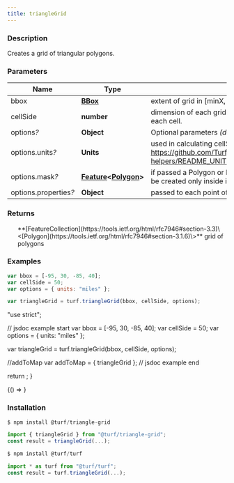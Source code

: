 ```yaml
---
title: triangleGrid
---
```



### Description

Creates a grid of triangular polygons.

### Parameters

| Name                       | Type                                                                                                                           | Description                                                                                                                                                                     |
| -------------------------- | ------------------------------------------------------------------------------------------------------------------------------ | ------------------------------------------------------------------------------------------------------------------------------------------------------------------------------- |
| bbox                       | **[BBox](https://tools.ietf.org/html/rfc7946#section-5)**                                                                      | extent of grid in [minX, minY, maxX, maxY] order                                                                                                                                |
| cellSide                   | **number**                                                                                                                     | dimension of each grid cell. Two triangles are created in each cell.                                                                                                            |
| options<i>?</i>            | **Object**                                                                                                                     | Optional parameters _(default \{\})_                                                                                                                                            |
| options.units<i>?</i>      | **Units**                                                                                                                      | used in calculating cellSide. Supports all valid Turf \{@link https://github.com/Turfjs/turf/blob/master/packages/turf-helpers/README_UNITS.md Units\} _(default 'kilometers')_ |
| options.mask<i>?</i>       | **[Feature](https://tools.ietf.org/html/rfc7946#section-3.2)\<[Polygon](https://tools.ietf.org/html/rfc7946#section-3.1.6)\>** | if passed a Polygon or MultiPolygon, the grid Points will be created only inside it                                                                                             |
| options.properties<i>?</i> | **Object**                                                                                                                     | passed to each point of the grid _(default \{\})_                                                                                                                               |

### Returns

<ul>
  **[FeatureCollection](https://tools.ietf.org/html/rfc7946#section-3.3)\<[Polygon](https://tools.ietf.org/html/rfc7946#section-3.1.6)\>** grid of polygons

</ul>

### Examples

```javascript
var bbox = [-95, 30, -85, 40];
var cellSide = 50;
var options = { units: "miles" };

var triangleGrid = turf.triangleGrid(bbox, cellSide, options);
```

  "use strict";

  // jsdoc example start
  var bbox = [-95, 30, -85, 40];
  var cellSide = 50;
  var options = { units: "miles" };

  var triangleGrid = turf.triangleGrid(bbox, cellSide, options);

  //addToMap
  var addToMap = { triangleGrid };
  // jsdoc example end

  return <ExampleMap addToMap={addToMap} />;
}

<!-- prettier-ignore -->
<BrowserOnly>{() => <Map0 />}</BrowserOnly>

### Installation

```javascript
$ npm install @turf/triangle-grid

import { triangleGrid } from "@turf/triangle-grid";
const result = triangleGrid(...);
```

```javascript
$ npm install @turf/turf

import * as turf from "@turf/turf";
const result = turf.triangleGrid(...);
```
